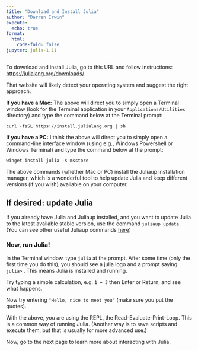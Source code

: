 ```yaml
---
title: "Download and Install Julia"
author: "Darren Irwin"
execute:
  echo: true
format:
  html:
    code-fold: false
jupyter: julia-1.11
---
```


To download and install Julia, go to this URL and follow instructions: <https://julialang.org/downloads/>

That website will likely detect your operating system and suggest the right approach.

**If you have a Mac:** The above will direct you to simply open a Terminal window (look for the Terminal application in your `Applications/Utilities` directory) and type the command below at the Terminal prompt:

`curl -fsSL https://install.julialang.org | sh`

**If you have a PC:** I think the above will direct you to simply open a command-line interface window (using e.g., Windows Powershell or Windows Terminal) and type the command below at the prompt:

`winget install julia -s msstore`

The above commands (whether Mac or PC) install the Juliaup installation manager, which is a wonderful tool to help update Julia and keep different versions (if you wish) available on your computer.

::: {.callout-note}
## If desired: update Julia 
If you already have Julia and Juliaup installed, and you want to update Julia to the latest available stable version, use the command `juliaup update`. (You can see other useful Juliaup commands [here](https://github.com/JuliaLang/juliaup))
:::

### Now, run Julia!

In the Terminal window, type `julia` at the prompt. After some time (only the first time you do this), you should see a julia logo and a prompt saying `julia>` . This means Julia is installed and running.

Try typing a simple calculation, e.g. `1 + 3` then Enter or Return, and see what happens.

Now try entering `"Hello, nice to meet you"` (make sure you put the quotes).

With the above, you are using the REPL, the Read-Evaluate-Print-Loop. This is a common way of running Julia. (Another way is to save scripts and execute them, but that is usually for more advanced use.)

Now, go to the next page to learn more about interacting with Julia.

